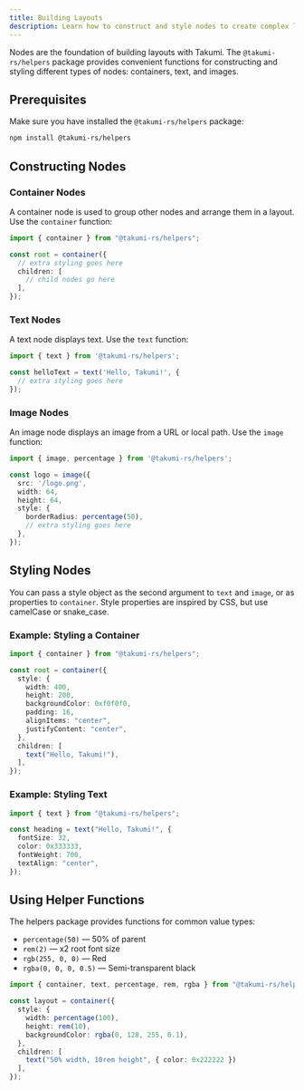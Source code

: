 ```yaml
---
title: Building Layouts
description: Learn how to construct and style nodes to create complex layouts.
---
```


Nodes are the foundation of building layouts with Takumi. The `@takumi-rs/helpers` package provides convenient functions for constructing and styling different types of nodes: containers, text, and images.

## Prerequisites

Make sure you have installed the `@takumi-rs/helpers` package:

```bash
npm install @takumi-rs/helpers
```

## Constructing Nodes

### Container Nodes

A container node is used to group other nodes and arrange them in a layout. Use the `container` function:

```typescript
import { container } from "@takumi-rs/helpers";

const root = container({
  // extra styling goes here
  children: [
    // child nodes go here
  ],
});
```

### Text Nodes

A text node displays text. Use the `text` function:

```typescript
import { text } from '@takumi-rs/helpers';

const helloText = text('Hello, Takumi!', {
  // extra styling goes here
});
```

### Image Nodes

An image node displays an image from a URL or local path. Use the `image` function:

```typescript
import { image, percentage } from '@takumi-rs/helpers';

const logo = image({
  src: '/logo.png',
  width: 64,
  height: 64,
  style: {
    borderRadius: percentage(50),
    // extra styling goes here
  },
});
```

## Styling Nodes

You can pass a style object as the second argument to `text` and `image`, or as properties to `container`. Style properties are inspired by CSS, but use camelCase or snake_case.

### Example: Styling a Container

```typescript
import { container } from "@takumi-rs/helpers";

const root = container({
  style: {
    width: 400,
    height: 200,
    backgroundColor: 0xf0f0f0,
    padding: 16,
    alignItems: "center",
    justifyContent: "center",
  },
  children: [
    text("Hello, Takumi!"),
  ],
});
```

### Example: Styling Text

```typescript
import { text } from "@takumi-rs/helpers";

const heading = text("Hello, Takumi!", {
  fontSize: 32,
  color: 0x333333,
  fontWeight: 700,
  textAlign: "center",
});
```

## Using Helper Functions

The helpers package provides functions for common value types:

- `percentage(50)` — 50% of parent
- `rem(2)` — x2 root font size
- `rgb(255, 0, 0)` — Red
- `rgba(0, 0, 0, 0.5)` — Semi-transparent black

```typescript
import { container, text, percentage, rem, rgba } from "@takumi-rs/helpers";

const layout = container({
  style: {
    width: percentage(100),
    height: rem(10),
    backgroundColor: rgba(0, 128, 255, 0.1),
  },
  children: [
    text("50% width, 10rem height", { color: 0x222222 })
  ],
});
```


